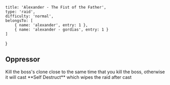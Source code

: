 
    title: 'Alexander - The Fist of the Father',
    type: 'raid',
    difficulty: 'normal',
    belongsTo: [
        { name: 'alexander', entry: 1 },
        { name: 'alexander - gordias', entry: 1 }
    ]
}

## Oppressor

<Alert color="orange" icon="warning">
    Kill the boss's clone close to the same time that you kill the boss<Consequence>, otherwise it will cast **Self Destruct** which wipes the raid after cast</Consequence>
</Alert>
